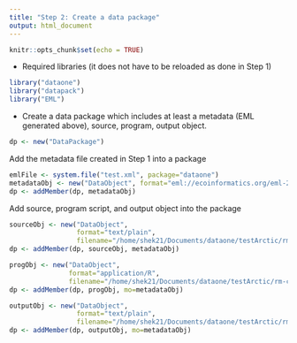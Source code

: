 ```yaml
---
title: "Step 2: Create a data package"
output: html_document
---
```


```r
knitr::opts_chunk$set(echo = TRUE)
```

* Required libraries (it does not have to be reloaded as done in Step 1)
```r
library("dataone")
library("datapack")
library("EML")
```


* Create a data package which includes at least a metadata (EML generated above), source, program, output object.
```r
dp <- new("DataPackage")
```

Add the metadata file created in Step 1 into a package
```r
emlFile <- system.file("test.xml", package="dataone")
metadataObj <- new("DataObject", format="eml://ecoinformatics.org/eml-2.1.1", filename="test.xml")
dp <- addMember(dp, metadataObj)
```

Add source, program script, and output object into the package
```r
sourceObj <- new("DataObject", 
                 format="text/plain",
                 filename="/home/shek21/Documents/dataone/testArctic/rm-child2/test_child2_object")
dp <- addMember(dp, sourceObj, metadataObj)

progObj <- new("DataObject", 
               format="application/R",
               filename="/home/shek21/Documents/dataone/testArctic/rm-child2/copy_testChild2.R")
dp <- addMember(dp, progObj, mo=metadataObj)

outputObj <- new("DataObject", 
                 format="text/plain",
                 filename="/home/shek21/Documents/dataone/testArctic/rm-child2/test_child2_copied_object")
dp <- addMember(dp, outputObj, mo=metadataObj)
```

